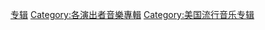 {{NoteTA
|G1=Ariana Grande
}}
{{Cat see also|亞莉安娜·格蘭德歌曲}}

[[Category:爱莉安娜·格兰德|专辑]]
[[Category:各演出者音樂專輯|Category:各演出者音樂專輯]]
[[Category:美国流行音乐专辑|Category:美国流行音乐专辑]]